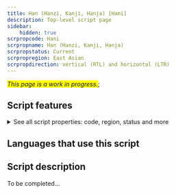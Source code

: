 ```yaml
---
title: Han (Hanzi, Kanji, Hanja) [Hani]
description: Top-level script page
sidebar:
    hidden: true
scrpropcode: Hani
scrpropname: Han (Hanzi, Kanji, Hanja)
scrpropstatus: Current
scrpropregion: East Asian
scrpropdirection: vertical (RTL) and horizontal (LTR)
---
```


<span style='background-color:yellow'>_This page is a work in progress._</span>;


## Script features

<details>
<summary> See all script properties: code, region, status and more</summary>
<ScriptInfo />
</details>

## Languages that use this script

<WsList script='Hani' wsMax='5' />

## Script description

To be completed...

